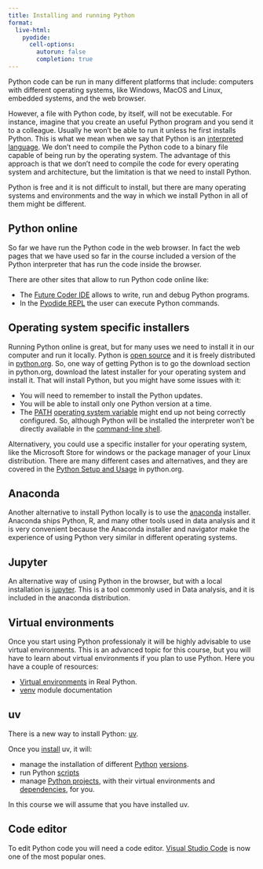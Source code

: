```yaml
---
title: Installing and running Python
format:
  live-html:
    pyodide:
      cell-options:
        autorun: false
        completion: true
---
```


Python code can be run in many different platforms that include: computers with different operating systems, like Windows, MacOS and Linux, embedded systems, and the web browser.

However, a file with Python code, by itself, will not be executable. For instance, imagine that you create an useful Python program and you send it to a colleague. Usually he won’t be able to run it unless he first installs Python. This is what we mean when we say that Python is an [interpreted language](https://en.wikipedia.org/wiki/Interpreter_(computing)). We don’t need to compile the Python code to a binary file capable of being run by the operating system. The advantage of this approach is that we don’t need to compile the code for every operating system and architecture, but the limitation is that we need to install Python.

Python is free and it is not difficult to install, but there are many operating systems and environments and the way in which we install Python in all of them might be different.

## Python online

So far we have run the Python code in the web browser.
In fact the web pages that we have used so far in the course included a version of the Python interpreter that has run the code inside the browser.

There are other sites that allow to run Python code online like:

  - The [Future Coder IDE](https://futurecoder.io/course/#ide) allows to write, run and debug Python programs.
  - In the [Pyodide REPL](https://pyodide.org/en/stable/console.html) the user can execute Python commands.

## Operating system specific installers

Running Python online is great, but for many uses we need to install it in our computer and run it locally.
Python is [open source](https://en.wikipedia.org/wiki/Open_source) and it is freely distributed in [python.org](https://www.python.org/).
So, one way of getting Python is to go the download section in python.org, download the latest installer for your operating system and install it.
That will install Python, but you might have some issues with it:

- You will need to remember to install the Python updates.
- You will be able to install only one Python version at a time.
- The [PATH](https://en.wikipedia.org/wiki/Path_(computing)) [operating system variable](https://en.wikipedia.org/wiki/Environment_variable) might end up not being correctly configured. So, although Python will be installed the interpreter won't be directly available in the [command-line shell](https://en.wikipedia.org/wiki/Command-line_interface).

Alternativery, you could use a specific installer for your operating system, like the Microsoft Store for windows or the package manager of your Linux distribution.
There are many different cases and alternatives, and they are covered in the [Python Setup and Usage](https://docs.python.org/3/using/index.html) in python.org.

## Anaconda

Another alternative to install Python locally is to use the [anaconda](https://www.anaconda.com/download) installer.
Anaconda ships Python, R, and many other tools used in data analysis and it is very convenient because the Anaconda installer and navigator make the experience of using Python very similar in different operating systems.

## Jupyter

An alternative way of using Python in the browser, but with a local installation is [jupyter](https://jupyter.org/).
This is a tool commonly used in Data analysis, and it is included in the anaconda distribution.

## Virtual environments

Once you start using Python professionaly it will be highly advisable to use virtual environments.
This is an advanced topic for this course, but you will have to learn about virtual environments if you plan to use Python.
Here you have a couple of resources:

- [Virtual environments](https://jupyter.org/) in Real Python.
- [venv](https://docs.python.org/3/library/venv.html) module documentation

## uv

There is a new way to install Python: [uv](https://docs.astral.sh/uv/).

Once you [install](https://docs.astral.sh/uv/getting-started/installation/) uv, it will:

- manage the installation of different [Python]((https://docs.astral.sh/uv/guides/install-python/)) [versions](https://docs.astral.sh/uv/concepts/python-versions/).
- run Python [scripts](https://docs.astral.sh/uv/guides/scripts/)
- manage [Python projects](https://docs.astral.sh/uv/concepts/projects/), with their virtual environments and [dependencies](https://docs.astral.sh/uv/concepts/dependencies/), for you.

In this course we will assume that you have installed uv.

## Code editor

To edit Python code you will need a code editor.
[Visual Studio Code](https://code.visualstudio.com/) is now one of the most popular ones.
